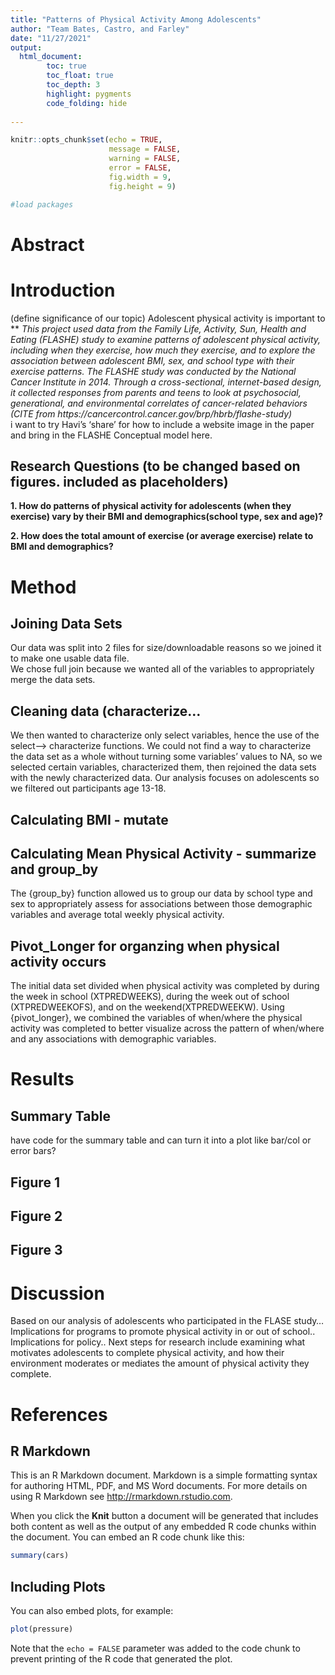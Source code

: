 ```yaml
---
title: "Patterns of Physical Activity Among Adolescents"
author: "Team Bates, Castro, and Farley"
date: "11/27/2021"
output: 
  html_document:
        toc: true
        toc_float: true
        toc_depth: 3
        highlight: pygments
        code_folding: hide
  
---
```


```r
knitr::opts_chunk$set(echo = TRUE,
                      message = FALSE,
                      warning = FALSE,
                      error = FALSE,
                      fig.width = 9, 
                      fig.height = 9)

#load packages
```

# Abstract

# Introduction

(define significance of our topic) Adolescent physical activity is important to ***
This project used data from the Family Life, Activity, Sun, Health and Eating (FLASHE) study to examine patterns of adolescent physical activity, including when they exercise, how much they exercise, and to explore the association between adolescent BMI, sex, and school type with their exercise patterns. The FLASHE study was conducted by the National Cancer Institute in 2014. Through a cross-sectional, internet-based design, it collected responses from parents and teens to look at psychosocial, generational, and environmental correlates of cancer-related behaviors (CITE from https://cancercontrol.cancer.gov/brp/hbrb/flashe-study)  
* i want to try Havi's 'share' for how to include a website image in the paper and bring in the FLASHE Conceptual model here. 

## Research Questions (to be changed based on figures. included as placeholders)

**1. How do patterns of physical activity for adolescents (when they exercise) vary by their BMI and demographics(school type, sex and age)?**

**2. How does the total amount of exercise (or average exercise) relate to BMI and demographics?**

# Method

## Joining Data Sets
Our data was split into 2 files for size/downloadable reasons so we
joined it to make one usable data file.  
We chose full join because we wanted all of the variables to appropriately merge the data sets.

## Cleaning data (characterize... 
We then wanted to characterize only select variables, hence the use of the select--> characterize functions. We could not find a way to characterize the data set as a whole without turning some variables' values to NA, so we selected certain variables, characterized them, then rejoined the data sets with the newly characterized data.
Our analysis focuses on adolescents so we filtered out participants age 13-18. 

## Calculating BMI - mutate
## Calculating Mean Physical Activity - summarize and group_by
 The {group_by} function allowed us to group our data by school type and sex to appropriately assess for associations between those demographic variables and average total weekly physical activity.
 
## Pivot_Longer for organzing when physical activity occurs
The initial data set divided when physical activity was completed by during the week in school (XTPREDWEEKS), during the week out of school (XTPREDWEEKOFS), and on the weekend(XTPREDWEEKW). Using {pivot_longer}, we combined the variables of when/where the physical activity was completed to better visualize across the pattern of when/where and any associations with demographic variables. 

# Results

## Summary Table
have code for the summary table and can turn it into a plot like bar/col or error bars?

## Figure 1
## Figure 2
## Figure 3

# Discussion

Based on our analysis of adolescents who participated in the FLASE study...
Implications for programs to promote physical activity in or out of school..
Implications for policy..
Next steps for research include examining what motivates adolescents to complete physical activity, and how their environment moderates or mediates the amount of physical activity they complete.

# References 


## R Markdown

This is an R Markdown document. Markdown is a simple formatting syntax for authoring HTML, PDF, and MS Word documents. For more details on using R Markdown see <http://rmarkdown.rstudio.com>.

When you click the **Knit** button a document will be generated that includes both content as well as the output of any embedded R code chunks within the document. You can embed an R code chunk like this:

```r
summary(cars)
```

## Including Plots

You can also embed plots, for example:

```r
plot(pressure)
```

Note that the `echo = FALSE` parameter was added to the code chunk to prevent printing of the R code that generated the plot.
